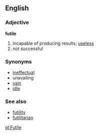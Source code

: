 ==English==
=== Adjective ===
'''futile'''
# incapable of producing results; [[useless]]
# not successful
=== Synonyms ===
*[[ineffectual]]
*unavailing 
*[[vain]] 
*[[idle]]

=== See also ===
*[[futility]]
*[[futilitarian]]

[[pl:Futile]]